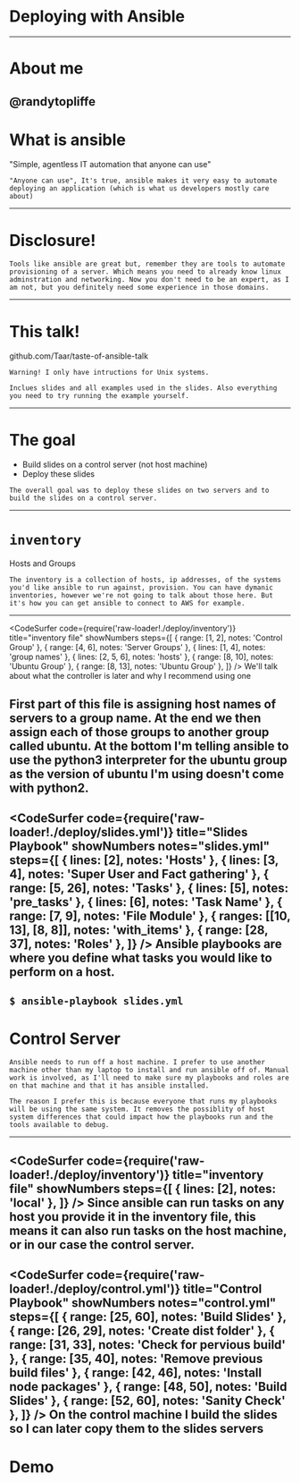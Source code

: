 
# Deploying with Ansible
---
# About me

@randytopliffe
---
# What is ansible

"Simple, agentless IT automation that anyone can use"
```notes
"Anyone can use", It's true, ansible makes it very easy to automate deploying an application (which is what us developers mostly care about)
```
---
# Disclosure!

```notes
Tools like ansible are great but, remember they are tools to automate provisioning of a server. Which means you need to already know linux adminstration and networking. Now you don't need to be an expert, as I am not, but you definitely need some experience in those domains.
```
---
# This talk!

github.com/Taar/taste-of-ansible-talk
```notes
Warning! I only have intructions for Unix systems.

Inclues slides and all examples used in the slides. Also everything you need to try running the example yourself.
```
---
# The goal
- Build slides on a control server (not host machine)
- Deploy these slides
```notes
The overall goal was to deploy these slides on two servers and to build the slides on a control server.
```
---
# `inventory`

Hosts and Groups

```notes
The inventory is a collection of hosts, ip addresses, of the systems you'd like ansible to run against, provision. You can have dymanic inventories, however we're not going to talk about those here. But it's how you can get ansible to connect to AWS for example.
```
---
<CodeSurfer
  code={require('raw-loader!./deploy/inventory')}
  title="inventory file"
  showNumbers
  steps={[
    { range: [1, 2], notes: 'Control Group' },
    { range: [4, 6], notes: 'Server Groups' },
    { lines: [1, 4], notes: 'group names' },
    { lines: [2, 5, 6], notes: 'hosts' },
    { range: [8, 10], notes: 'Ubuntu Group' },
    { range: [8, 13], notes: 'Ubuntu Group' },
  ]}
/>
<Notes>
We'll talk about what the controller is later and why I recommend using one

First part of this file is assigning host names of servers to a group name. At the end we then assign each of those groups to another group called ubuntu. At the bottom I'm telling ansible to use the python3 interpreter for the ubuntu group as the version of ubuntu I'm using doesn't come with python2.
</Notes>
---
<CodeSurfer
  code={require('raw-loader!./deploy/slides.yml')}
  title="Slides Playbook"
  showNumbers
  notes="slides.yml"
  steps={[
    { lines: [2], notes: 'Hosts' },
    { lines: [3, 4], notes: 'Super User and Fact gathering' },
    { range: [5, 26], notes: 'Tasks' },
    { lines: [5], notes: 'pre_tasks' },
    { lines: [6], notes: 'Task Name' },
    { range: [7, 9], notes: 'File Module' },
    { ranges: [[10, 13], [8, 8]], notes: 'with_items' },
    { range: [28, 37], notes: 'Roles' },
  ]}
/>
<Notes>
Ansible playbooks are where you define what tasks you would like to perform on a host.
</Notes>
---
`$ ansible-playbook slides.yml`
---
# Control Server

```notes
Ansible needs to run off a host machine. I prefer to use another machine other than my laptop to install and run ansible off of. Manual work is involved, as I'll need to make sure my playbooks and roles are on that machine and that it has ansible installed.

The reason I prefer this is because everyone that runs my playbooks will be using the same system. It removes the possiblity of host system differences that could impact how the playbooks run and the tools available to debug.
```
---
<CodeSurfer
  code={require('raw-loader!./deploy/inventory')}
  title="inventory file"
  showNumbers
  steps={[
    { lines: [2], notes: 'local' },
  ]}
/>
<Notes>
Since ansible can run tasks on any host you provide it in the inventory file, this means it can also run tasks on the host machine, or in our case the control server.
</Notes>
---
<CodeSurfer
  code={require('raw-loader!./deploy/control.yml')}
  title="Control Playbook"
  showNumbers
  notes="control.yml"
  steps={[
    { range: [25, 60], notes: 'Build Slides' },
    { range: [26, 29], notes: 'Create dist folder' },
    { range: [31, 33], notes: 'Check for pervious build' },
    { range: [35, 40], notes: 'Remove previous build files' },
    { range: [42, 46], notes: 'Install node packages' },
    { range: [48, 50], notes: 'Build Slides' },
    { range: [52, 60], notes: 'Sanity Check' },
  ]}
/>
<Notes>
On the control machine I build the slides so I can later copy them to the slides servers
</Notes>
---
# Demo
